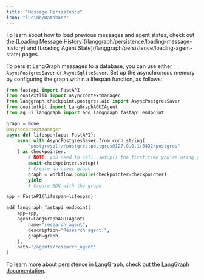 ```yaml
---
title: "Message Persistence"
icon: "lucide/Database"
---
```


<Callout>
  To learn about how to load previous messages and agent states, check out the [Loading Message History](/langgraph/persistence/loading-message-history) and [Loading Agent State](/langgraph/persistence/loading-agent-state) pages.
</Callout>

To persist LangGraph messages to a database, you can use either `AsyncPostgresSaver` or `AsyncSqliteSaver`. Set up the asynchronous memory by configuring the graph within a lifespan function, as follows:

```python
from fastapi import FastAPI
from contextlib import asynccontextmanager
from langgraph.checkpoint.postgres.aio import AsyncPostgresSaver
from copilotkit import LangGraphAGUIAgent
from ag_ui_langgraph import add_langgraph_fastapi_endpoint

graph = None
@asynccontextmanager
async def lifespan(app: FastAPI):
    async with AsyncPostgresSaver.from_conn_string(
        "postgresql://postgres:postgres@127.0.0.1:5432/postgres"
    ) as checkpointer:
        # NOTE: you need to call .setup() the first time you're using your checkpointer
        await checkpointer.setup()
        # Create an async graph
        graph = workflow.compile(checkpointer=checkpointer)
        yield
        # Create SDK with the graph

app = FastAPI(lifespan=lifespan)

add_langgraph_fastapi_endpoint(
    app=app,
    agent=LangGraphAGUIAgent(
        name="research_agent",
        description="Research agent.",
        graph=graph,
    ),
    path="/agents/research_agent"
)

```

To learn more about persistence in LangGraph, check out the [LangGraph documentation](https://langchain-ai.github.io/langgraph/how-tos/#persistence).